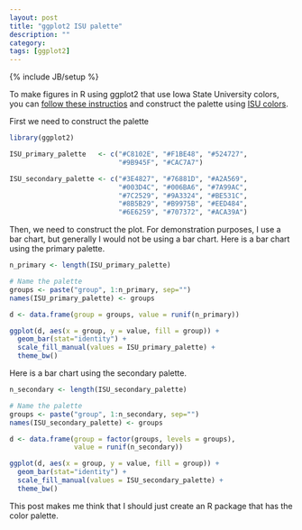 ```yaml
---
layout: post
title: "ggplot2 ISU palette"
description: ""
category: 
tags: [ggplot2]
---
```

{% include JB/setup %}

To make figures in R using ggplot2 that use Iowa State University colors, 
you can 
[follow these instructios](https://stackoverflow.com/questions/17180115/manually-setting-group-colors-for-ggplot2)
and construct the palette using 
[ISU colors](http://www.brandmarketing.iastate.edu/brand-elements/color-palette/).

First we need to construct the palette

```r
library(ggplot2)

ISU_primary_palette   <- c("#C8102E", "#F1BE48", "#524727", 
                           "#9B945F", "#CAC7A7")

ISU_secondary_palette <- c("#3E4827", "#76881D", "#A2A569",
                           "#003D4C", "#006BA6", "#7A99AC",
                           "#7C2529", "#9A3324", "#BE531C",
                           "#8B5B29", "#B9975B", "#EED484",
                           "#6E6259", "#707372", "#ACA39A")
```

Then, we need to construct the plot.
For demonstration purposes, I use a bar chart, 
but generally I would not be using a bar chart.
Here is a bar chart using the primary palette. 

```r
n_primary <- length(ISU_primary_palette)

# Name the palette
groups <- paste("group", 1:n_primary, sep="")
names(ISU_primary_palette) <- groups

d <- data.frame(group = groups, value = runif(n_primary))

ggplot(d, aes(x = group, y = value, fill = group)) + 
  geom_bar(stat="identity") + 
  scale_fill_manual(values = ISU_primary_palette) + 
  theme_bw()
```


Here is a bar chart using the secondary palette. 

```r
n_secondary <- length(ISU_secondary_palette)

# Name the palette
groups <- paste("group", 1:n_secondary, sep="")
names(ISU_secondary_palette) <- groups

d <- data.frame(group = factor(groups, levels = groups), 
                value = runif(n_secondary))

ggplot(d, aes(x = group, y = value, fill = group)) + 
  geom_bar(stat="identity") + 
  scale_fill_manual(values = ISU_secondary_palette) + 
  theme_bw()
```

This post makes me think that I should just create an R package that has the 
color palette.
